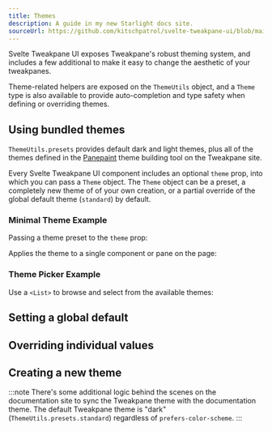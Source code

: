 ```yaml
---
title: Themes
description: A guide in my new Starlight docs site.
sourceUrl: https://github.com/kitschpatrol/svelte-tweakpane-ui/blob/main/src/lib/theme.ts
---
```



Svelte Tweakpane UI exposes Tweakpane's robust theming system, and includes a few additional to make it easy to change the aesthetic of your tweakpanes.

Theme-related helpers are exposed on the `ThemeUtils` object, and a `Theme` type is also available to provide auto-completion and type safety when defining or overriding themes.

## Using bundled themes

`ThemeUtils.presets` provides default dark and light themes, plus all of the themes defined in the [Panepaint](https://tweakpane.github.io/docs/theming/#builder) theme building tool on the Tweakpane site.

Every Svelte Tweakpane UI component includes an optional `theme` prop, into which you can pass a `Theme` object. The `Theme` object can be a preset, a completely new theme of of your own creation, or a partial override of the global default theme (`standard`) by default.

### Minimal Theme Example


Passing a theme preset to the `theme` prop:

<ThemeBasicCode />

Applies the theme to a single component or pane on the page:

<ExampleWrapper>
  <ThemeBasic client:load />
</ExampleWrapper>

### Theme Picker Example


Use a `<List>` to browse and select from the available themes:

<ThemePickerCode />

<ExampleWrapper>
  <ThemePicker client:load />
</ExampleWrapper>

## Setting a global default

## Overriding individual values

## Creating a new theme

:::note
There's some additional logic behind the scenes on the documentation site to sync the Tweakpane theme with the documentation theme. The default Tweakpane theme is "dark" (`ThemeUtils.presets.standard`) regardless of `prefers-color-scheme`.
:::
